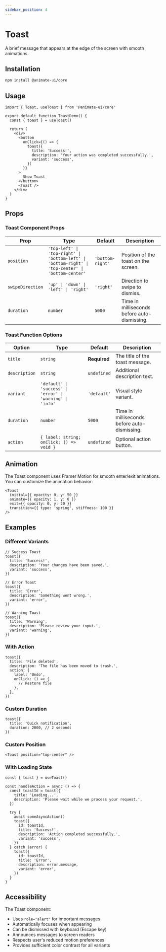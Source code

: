 ```yaml
---
sidebar_position: 4
---
```


# Toast

A brief message that appears at the edge of the screen with smooth animations.

## Installation

```bash
npm install @animate-ui/core
```

## Usage

```tsx
import { Toast, useToast } from '@animate-ui/core'

export default function ToastDemo() {
  const { toast } = useToast()

  return (
    <div>
      <button
        onClick={() => {
          toast({
            title: 'Success!',
            description: 'Your action was completed successfully.',
            variant: 'success',
          })
        }}
      >
        Show Toast
      </button>
      <Toast />
    </div>
  )
}
```

## Props

### Toast Component Props

| Prop | Type | Default | Description |
|------|------|---------|-------------|
| `position` | `'top-left' \| 'top-right' \| 'bottom-left' \| 'bottom-right' \| 'top-center' \| 'bottom-center'` | `'bottom-right'` | Position of the toast on the screen. |
| `swipeDirection` | `'up' \| 'down' \| 'left' \| 'right'` | `'right'` | Direction to swipe to dismiss. |
| `duration` | `number` | `5000` | Time in milliseconds before auto-dismissing. |

### Toast Function Options

| Option | Type | Default | Description |
|--------|------|---------|-------------|
| `title` | `string` | **Required** | The title of the toast message. |
| `description` | `string` | `undefined` | Additional description text. |
| `variant` | `'default' \| 'success' \| 'error' \| 'warning' \| 'info'` | `'default'` | Visual style variant. |
| `duration` | `number` | `5000` | Time in milliseconds before auto-dismissing. |
| `action` | `{ label: string; onClick: () => void }` | `undefined` | Optional action button. |

## Animation

The Toast component uses Framer Motion for smooth enter/exit animations. You can customize the animation behavior:

```tsx
<Toast
  initial={{ opacity: 0, y: 50 }}
  animate={{ opacity: 1, y: 0 }}
  exit={{ opacity: 0, y: 20 }}
  transition={{ type: 'spring', stiffness: 100 }}
/>
```

## Examples

### Different Variants

```tsx
// Success Toast
toast({
  title: 'Success!',
  description: 'Your changes have been saved.',
  variant: 'success',
})

// Error Toast
toast({
  title: 'Error',
  description: 'Something went wrong.',
  variant: 'error',
})

// Warning Toast
toast({
  title: 'Warning',
  description: 'Please review your input.',
  variant: 'warning',
})
```

### With Action

```tsx
toast({
  title: 'File deleted',
  description: 'The file has been moved to trash.',
  action: {
    label: 'Undo',
    onClick: () => {
      // Restore file
    },
  },
})
```

### Custom Duration

```tsx
toast({
  title: 'Quick notification',
  duration: 2000, // 2 seconds
})
```

### Custom Position

```tsx
<Toast position="top-center" />
```

### With Loading State

```tsx
const { toast } = useToast()

const handleAction = async () => {
  const toastId = toast({
    title: 'Loading...',
    description: 'Please wait while we process your request.',
  })

  try {
    await someAsyncAction()
    toast({
      id: toastId,
      title: 'Success!',
      description: 'Action completed successfully.',
      variant: 'success',
    })
  } catch (error) {
    toast({
      id: toastId,
      title: 'Error',
      description: error.message,
      variant: 'error',
    })
  }
}
```

## Accessibility

The Toast component:
- Uses `role="alert"` for important messages
- Automatically focuses when appearing
- Can be dismissed with keyboard (Escape key)
- Announces messages to screen readers
- Respects user's reduced motion preferences
- Provides sufficient color contrast for all variants 